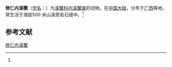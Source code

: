 {{Speciesbox
| name = 修仁内溪蟹
| status = 
| status_system = 
| image = 
| genus = Tiwaripotamon
| species = xiurenense
| authority = (Dai et Naiyanetr, 1994)<ref name='id12225'>{{cite web| url =http://www.bioinfo.cn/db05/BjdwSpecies.php?action=view&id=12225| title =修仁内溪蟹| work =《中国动物物种编目数据库》| publisher =中国科学院微生物研究所| author =中国科学院动物研究所| accessdate =2009-04-28| deadurl =yes| archiveurl =https://web.archive.org/web/20160305003352/http://www.bioinfo.cn/db05/BjdwSpecies.php?action=view&id=12225| archivedate =2016-03-05}}</ref>
}}

'''修仁内溪蟹'''（[[学名|学名]]：{{lang|la|''Tiwaripotamon xiurenense''}}）为[[溪蟹科|溪蟹科]][[内溪蟹属|内溪蟹属]]的动物。在[[中国大陆|中国大陆]]，分布于[[广西|广西]]等地，常生活于海拔500 米山溪旁岩石缝中。<ref name='id12225'/>

== 参考文献 ==
{{reflist}}

{{Wikispecies|Tiwaripotamon xiurenense}}
{{Taxonbar|from=Q14495131}}

[[Category:内溪蟹属|修仁内溪蟹]]


{{螃蟹小作品}}